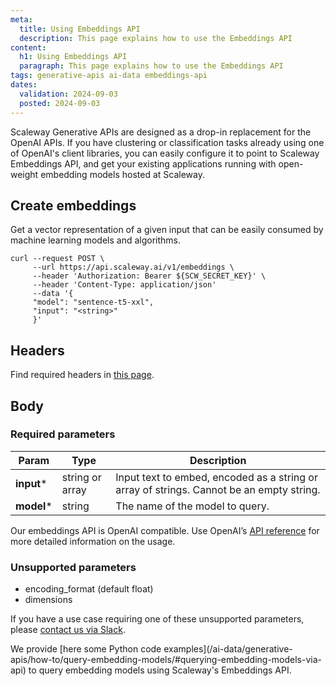 ```yaml
---
meta:
  title: Using Embeddings API
  description: This page explains how to use the Embeddings API
content:
  h1: Using Embeddings API
  paragraph: This page explains how to use the Embeddings API
tags: generative-apis ai-data embeddings-api
dates:
  validation: 2024-09-03
  posted: 2024-09-03
---
```


Scaleway Generative APIs are designed as a drop-in replacement for the OpenAI APIs. If you have clustering or classification tasks already using one of OpenAI's client libraries, you can easily configure it to point to Scaleway Embeddings API, and get your existing applications running with open-weight embedding models hosted at Scaleway.

## Create embeddings

Get a vector representation of a given input that can be easily consumed by machine learning models and algorithms.

```
curl --request POST \
     --url https://api.scaleway.ai/v1/embeddings \
     --header 'Authorization: Bearer ${SCW_SECRET_KEY}' \
     --header 'Content-Type: application/json'
     --data '{
     "model": "sentence-t5-xxl",
     "input": "<string>"
     }'
```

## Headers

Find required headers in [this page](/generative-apis/api-cli/using-generative-apis/).

## Body

### Required parameters

| Param  | Type | Description |
| ------------- |-------------|-------------|
| **input***     | string or array     | Input text to embed, encoded as a string or array of strings. Cannot be an empty string.  |
| **model***      | string     | The name of the model to query.     |

Our embeddings API is OpenAI compatible. Use OpenAI’s [API reference](https://platform.openai.com/docs/api-reference/embeddings) for more detailed information on the usage.

### Unsupported parameters

- encoding_format (default float)
- dimensions

If you have a use case requiring one of these unsupported parameters, please [contact us via Slack](https://slack.scaleway.com/).

<Message type="note">
  We provide [here some Python code examples](/ai-data/generative-apis/how-to/query-embedding-models/#querying-embedding-models-via-api) to query embedding models using Scaleway's Embeddings API.
</Message>